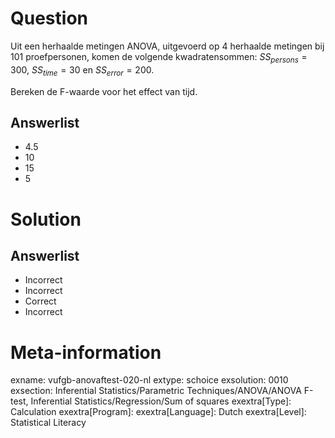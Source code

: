 Question
========

Uit een herhaalde metingen ANOVA, uitgevoerd op 4 herhaalde metingen bij 101 
proefpersonen, komen de volgende kwadratensommen: $SS_{persons} = 300$, $SS_{time} = 30$ en $SS_{error} = 200$. 

Bereken de F-waarde voor het effect van tijd.
  
Answerlist
----------
* 4.5
* 10
* 15
* 5

Solution
========

Answerlist
----------
* Incorrect
* Incorrect
* Correct
* Incorrect

Meta-information
================
exname: vufgb-anovaftest-020-nl
extype: schoice
exsolution: 0010
exsection: Inferential Statistics/Parametric Techniques/ANOVA/ANOVA F-test, Inferential Statistics/Regression/Sum of squares
exextra[Type]: Calculation
exextra[Program]: 
exextra[Language]: Dutch
exextra[Level]: Statistical Literacy